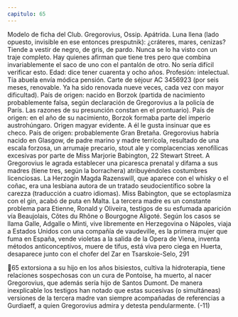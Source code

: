 ```yaml
---
capitulo: 65
---
```


Modelo de ficha del Club.
Gregorovius, Ossip.
Apátrida.
Luna llena (lado opuesto, invisible en ese entonces presputnik): ¿cráteres,
mares, cenizas?
Tiende a vestir de negro, de gris, de pardo. Nunca se lo ha visto con un traje
completo. Hay quienes afirman que tiene tres pero que combina invariablemente
el saco de uno con el pantalón de otro. No sería difícil verificar esto.
Edad: dice tener cuarenta y ocho años.
Profesión: intelectual. Tía abuela envía módica pensión.
Carte de séjour AC 3456923 (por seis meses, renovable. Ya ha sido renovada
nueve veces, cada vez con mayor dificultad).
País de origen: nacido en Borzok (partida de nacimiento probablemente falsa,
según declaración de Gregorovius a la policía de París. Las razones de su
presunción constan en el prontuario).
País de origen: en el año de su nacimiento, Borzok formaba parte del imperio
austrohúngaro. Origen magyar evidente. A él le gusta insinuar que es checo.
País de origen: probablemente Gran Bretaña. Gregorovius habría nacido en
Glasgow, de padre marino y madre terrícola, resultado de una escala forzosa, un
arrumaje precario, stout ale y complacencias xenofílicas excesivas por parte de
Miss Marjorie Babington, 22 Stewart Street.
A Gregorovius le agrada establecer una picaresca prenatal y difama a sus
madres (tiene tres, según la borrachera) atribuyéndoles costumbres licenciosas.
La Herzogin Magda Razenswill, que aparece con el whisky o el coñac, era una
lesbiana autora de un tratado seudocientífico sobre la carezza (traducción a cuatro
idiomas). Miss Babington, que se ectoplasmiza con el gin, acabó de puta en
Malta. La tercera madre es un constante problema para Etienne, Ronald y
Oliveira, testigos de su esfumada aparición vía Beaujolais, Côtes du Rhône o
Bourgogne Aligoté. Según los casos se llama Galle, Adgalle o Minti, vive
libremente en Herzegovina o Nápoles, viaja a Estados Unidos con una compañía
de vaudeville, es la primera mujer que fuma en España, vende violetas a la salida
de la Opera de Viena, inventa métodos anticonceptivos, muere de tifus, está viva
pero ciega en Huerta, desaparece junto con el chofer del Zar en Tsarskoie-Selo,
291

65
extorsiona a su hijo en los años bisiestos, cultiva la hidroterapia, tiene relaciones
sospechosas con un cura de Pontoise, ha muerto, al nacer Gregorovius, que
además sería hijo de Santos Dumont. De manera inexplicable los testigos han
notado que estas sucesivas (o simultáneas) versiones de la tercera madre van
siempre acompañadas de referencias a Gurdiaeff, a quien Gregorovius admira y
detesta pendularmente.
(-11)
